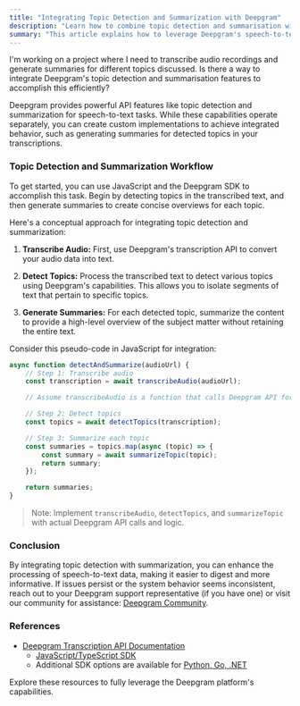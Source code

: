 ```yaml
---
title: "Integrating Topic Detection and Summarization with Deepgram"
description: "Learn how to combine topic detection and summarisation with Deepgram's speech-to-text API."
summary: "This article explains how to leverage Deepgram's speech-to-text API to transcribe audio data, detect topics within the transcription, and generate concise summaries for each detected topic, creating an integrated workflow using JavaScript and the Deepgram SDK."
---
```


<CommunityQuestion>I'm working on a project where I need to transcribe audio recordings and generate summaries for different topics discussed. Is there a way to integrate Deepgram's topic detection and summarisation features to accomplish this efficiently?</CommunityQuestion>

Deepgram provides powerful API features like topic detection and summarization for speech-to-text tasks. While these capabilities operate separately, you can create custom implementations to achieve integrated behavior, such as generating summaries for detected topics in your transcriptions.

### Topic Detection and Summarization Workflow

To get started, you can use JavaScript and the Deepgram SDK to accomplish this task. Begin by detecting topics in the transcribed text, and then generate summaries to create concise overviews for each topic.

Here's a conceptual approach for integrating topic detection and summarization:

1. **Transcribe Audio:** First, use Deepgram's transcription API to convert your audio data into text.

2. **Detect Topics:** Process the transcribed text to detect various topics using Deepgram's capabilities. This allows you to isolate segments of text that pertain to specific topics.

3. **Generate Summaries:** For each detected topic, summarize the content to provide a high-level overview of the subject matter without retaining the entire text.

Consider this pseudo-code in JavaScript for integration:

```javascript
async function detectAndSummarize(audioUrl) {
    // Step 1: Transcribe audio
    const transcription = await transcribeAudio(audioUrl);

    // Assume transcribeAudio is a function that calls Deepgram API for transcription

    // Step 2: Detect topics
    const topics = await detectTopics(transcription);

    // Step 3: Summarize each topic
    const summaries = topics.map(async (topic) => {
        const summary = await summarizeTopic(topic);
        return summary;
    });

    return summaries;
}
```

> Note: Implement `transcribeAudio`, `detectTopics`, and `summarizeTopic` with actual Deepgram API calls and logic.

### Conclusion

By integrating topic detection with summarization, you can enhance the processing of speech-to-text data, making it easier to digest and more informative. If issues persist or the system behavior seems inconsistent, reach out to your Deepgram support representative (if you have one) or visit our community for assistance: [Deepgram Community](https://discord.gg/deepgram).

### References

- [Deepgram Transcription API Documentation](https://developers.deepgram.com/docs/getting-started-with-pre-recorded-audio)
  - [JavaScript/TypeScript SDK](https://github.com/deepgram/deepgram-js-sdk)
  - Additional SDK options are available for [Python, Go, .NET](https://developers.deepgram.com/docs/deepgram-sdks)

Explore these resources to fully leverage the Deepgram platform's capabilities.
